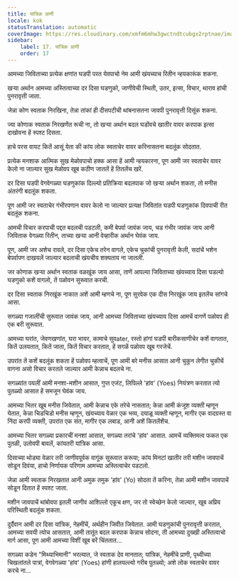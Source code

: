 ```yaml
---
title: यांत्रिक प्राणी
locale: kok
statusTranslation: automatic
coverImage: https://res.cloudinary.com/xmfm6mhw3gwctndtcubgx2rptnae/image/upload/v1740468922/small_cover_tratado_de_psicologia_revolucionaria_a4c0dca4e0.webp
sidebar:
    label: 17. यांत्रिक प्राणी
    order: 17
---
```

आमच्या जिविताच्या प्रत्येक क्षणांत घडपी परत येवपाचो नेम आमी खंयच्याच रितीन न्हयकारूंक शकना.

खऱ्या अर्थान आमच्या अस्तित्वाच्या दर दिसा घडणुको, जाणीवेची स्थिती, उतर, इत्सा, विचार, थाराव हांची पुनरावृत्ती जाता.

जेन्ना कोण स्वताक निरखिना, तेन्ना तांकां ही दीसपटीची थांबनासतना जावपी पुनरावृत्ती दिसूंक शकना.

ज्या कोणाक स्वताक निरखणेंत रूची ना, तो खऱ्या अर्थान बदल घडोंवचे खातीर वावर करपाक इत्सा दाखोवना हें स्पश्ट दिसता.

हाचे परस वायट कितें आसूं येता की कांय लोक स्वताचेर वावर करिनासतना बदलूंक सोदतात.

प्रत्येक मनशाक आत्मिक सुख मेळोवपाचो हक्क आसा हें आमी न्हयकारना, पूण आमी जर स्वताचेर वावर केलो ना जाल्यार सुख मेळोवप खूब कठीण जातलें हें तितलेंच खरें.

दर दिसा घडपी वेगवेगळ्या घडणुकांक दिल्ल्यो प्रतिक्रिया बदलपाक जो खऱ्या अर्थान शकता, तो मनीस अंतरंगी बदलूंक शकता.

पूण आमी जर स्वताचेर गंभीरपणान वावर केलो ना जाल्यार प्रत्यक्ष जिवितांत घडपी घडणुकांक दिवपाची रीत बदलूंक शकना.

आमची विचार करपाची पद्दत बदलची पडटली, कमी बेपर्वा जावंक जाय, चड गंभीर जावंक जाय आनी जिविताक वेगळ्या रितीन, ताच्या खऱ्या आनी वेव्हारीक अर्थान घेवंक जाय.

पूण, आमी जर अशेच रावले, दर दिसा एकेच तरेन वागले, एकेच चुकांची पुनरावृत्ती केली, सदांचें भशेन बेपर्वापण दाखयलें जाल्यार बदलाची खंयचीय शक्यताय ना जातली.

जर कोणाक खऱ्या अर्थान स्वताक वळखूंक जाय आसा, ताणें आपल्या जिविताच्या खंयच्याय दिसा घडल्यो घडणुको कशें वागलो, तें पळोवन सुरूवात करची.

दर दिसा स्वताक निरखूंक नाकात अशें आमी म्हणचे ना, पूण सुरवेक एक दीस निरखूंक जाय इतलेंच सांगचे आसा.

सगळ्या गजालींची सुरूवात जावंक जाय, आनी आमच्या जिविताच्या खंयच्याय दिसा आमचें वागणें पळोवप ही एक बरी सुरूवात.

आमच्या घरांत, जेवणखणांत, घरा भायर, कामाचे सुवater, रस्तो हांगां घडपी बारीकसाणीचेर कशें वागतात, कितें उलयतात, कितें जाता, कितें विचार करतात, हें सगळें पळोवप खूब गरजेचें.

उपरांत तें कशें बदलूंक शकता हें पळोवप म्हत्वाचें, पूण आमी बरे मनीस आसात आनी चुकून लेगीत चुकीचें वागना असो विचार करतले जाल्यार आमी केन्नाच बदलचे ना.

सगळ्यांत पयलीं आमी मनशा-मशीन आसात, गुप्त एजंट, लिपिल्ले 'हांव' (Yoes) नियंत्रण करतात त्यो पुतळ्यो आसात हें समजून घेवंक जाय.

आमच्या भितर खूब मनीस जियेतात, आमी केन्नाच एके तरेचे नासतात; केन्ना आमी कंजूश व्यक्ती म्हणून येतात, केन्ना चिडचिडो मनीस म्हणून, खंयच्याय वेळार एक भव्य, दयाळू व्यक्ती म्हणून, मागीर एक वादग्रस्त वा निंदा करपी व्यक्ती, उपरांत एक संत, मागीर एक लबाड, आनी अशें कितलेंशेंच.

आमच्या भितर सगळ्या प्रकारचीं मनशां आसात, सगळ्या तरांचे 'हांव' आसात. आमचें व्यक्तिमत्व फकत एक पुतळी, उलोवपी बावलें, कांयतरी यांत्रिक आसा.

दिसाच्या थोड्या वेळार तरी जाणीवपूर्वक वागूंक सुरूवात करूया; कांय मिनटां खातीर तरी मशीन जावपाचें सोडून दिवंया, हाचो निर्णायक परिणाम आमच्या अस्तित्वाचेर पडटलो.

जेन्ना आमी स्वताक निरखतात आनी अमुक तमुक 'हांव' (Yo) सोदता तें करिना, तेन्ना आमी मशीन जावपाचें सोडून दितात हें स्पश्ट जाता.

मशीन जावपाचें थांबोवपा इतली जाणीव आशिल्लो एकूच क्षण, जर तो स्वेच्छेन केलो जाल्यार, खूब अप्रिय परिस्थिती बदलूंक शकता.

दुर्दैवान आमी दर दिसा यांत्रिक, नेहमींचें, अर्थहीन जिवीत जियेतात. आमी घडणुकांची पुनरावृत्ती करतात, आमच्या सवयी त्योच आसतात, आमी तातूंत बदल करपाक केन्नाच सोदना, ती आमच्या दुख्खी अस्तित्वाचो मार्ग आसा, पूण आमी आमच्या विशीं खूब बरें चिंततात...

सगळ्या कडेन "मिथ्याभिमानी" भरल्यात, जे स्वताक देव मानतात; यांत्रिक, नेहमींचे प्राणी, पृथ्वीच्या चिखलांतले पात्रां, वेगवेगळ्या 'हांव' (Yoes) हांणी हालयल्ल्यो गरीब पुतळ्यो; अशे लोक स्वताचेर वावर करचे ना...

